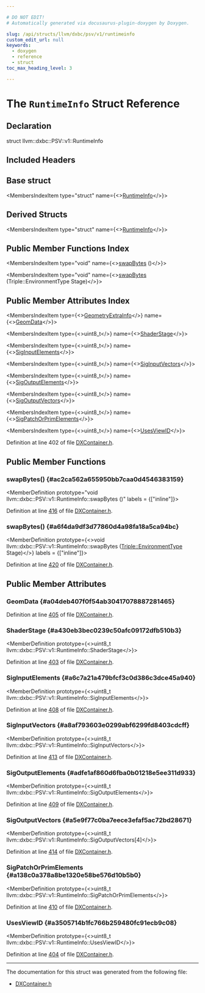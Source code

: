 ```yaml
---

# DO NOT EDIT!
# Automatically generated via docusaurus-plugin-doxygen by Doxygen.

slug: /api/structs/llvm/dxbc/psv/v1/runtimeinfo
custom_edit_url: null
keywords:
  - doxygen
  - reference
  - struct
toc_max_heading_level: 3

---
```





# The `RuntimeInfo` Struct Reference

<DoxygenPage pluginConfig={pluginConfig}>



## Declaration

<CodeBlock>struct llvm::dxbc::PSV::v1::RuntimeInfo</CodeBlock>

## Included Headers

<IncludesList>
<IncludesListItem
  filePath="llvm/BinaryFormat/DXContainer.h"
  permalink="/docs/api/files/include/include/llvm/include/llvm/binaryformat/dxcontainer-h"
  isLocal="true" />
</IncludesList>

## Base struct

<MembersIndex>

<MembersIndexItem
  type="struct"
  name={<><a href="/docs/api/structs/llvm/dxbc/psv/v0/runtimeinfo">RuntimeInfo</a></>}>
</MembersIndexItem>

</MembersIndex>

## Derived Structs

<MembersIndex>

<MembersIndexItem
  type="struct"
  name={<><a href="/docs/api/structs/llvm/dxbc/psv/v2/runtimeinfo">RuntimeInfo</a></>}>
</MembersIndexItem>

</MembersIndex>

## Public Member Functions Index

<MembersIndex>

<MembersIndexItem
  type="void"
  name={<><a href="#ac2ca562a655950bb7caa0d4546383159">swapBytes</a> ()</>}>
</MembersIndexItem>

<MembersIndexItem
  type="void"
  name={<><a href="#a6f4da9df3d77860d4a98fa18a5ca94bc">swapBytes</a> (Triple::EnvironmentType Stage)</>}>
</MembersIndexItem>

</MembersIndex>

## Public Member Attributes Index

<MembersIndex>

<MembersIndexItem
  type={<><a href="/docs/api/unions/llvm/dxbc/psv/v1/geometryextrainfo">GeometryExtraInfo</a></>}
  name={<><a href="#a04deb407f0f54ab30417078887281465">GeomData</a></>}>
</MembersIndexItem>

<MembersIndexItem
  type={<>uint8&#95;t</>}
  name={<><a href="#a430eb3bec0239c50afc09172dfb510b3">ShaderStage</a></>}>
</MembersIndexItem>

<MembersIndexItem
  type={<>uint8&#95;t</>}
  name={<><a href="#a6c7a21a479bfcf3c0d386c3dce45a940">SigInputElements</a></>}>
</MembersIndexItem>

<MembersIndexItem
  type={<>uint8&#95;t</>}
  name={<><a href="#a8af793603e0299abf6299fd8403cdcff">SigInputVectors</a></>}>
</MembersIndexItem>

<MembersIndexItem
  type={<>uint8&#95;t</>}
  name={<><a href="#adfe1af860d6fba0b01218e5ee311d933">SigOutputElements</a></>}>
</MembersIndexItem>

<MembersIndexItem
  type={<>uint8&#95;t</>}
  name={<><a href="#a5e9f77c0ba7eece3efaf5ac72bd28671">SigOutputVectors</a></>}>
</MembersIndexItem>

<MembersIndexItem
  type={<>uint8&#95;t</>}
  name={<><a href="#a138c0a378a8be1320e58be576d10b5b0">SigPatchOrPrimElements</a></>}>
</MembersIndexItem>

<MembersIndexItem
  type={<>uint8&#95;t</>}
  name={<><a href="#a3505714b1fc766b259480fc91ecb9c08">UsesViewID</a></>}>
</MembersIndexItem>

</MembersIndex>


Definition at line 402 of file <a href="/docs/api/files/include/include/llvm/include/llvm/binaryformat/dxcontainer-h">DXContainer.h</a>.

<SectionDefinition>

## Public Member Functions

### swapBytes() {#ac2ca562a655950bb7caa0d4546383159}

<MemberDefinition
  prototype="void llvm::dxbc::PSV::v1::RuntimeInfo::swapBytes ()"
  labels = {["inline"]}>

Definition at line <a href="/docs/api/files/include/include/llvm/include/llvm/binaryformat/dxcontainer-h/#l00416">416</a> of file <a href="/docs/api/files/include/include/llvm/include/llvm/binaryformat/dxcontainer-h">DXContainer.h</a>.
</MemberDefinition>

### swapBytes() {#a6f4da9df3d77860d4a98fa18a5ca94bc}

<MemberDefinition
  prototype={<>void llvm::dxbc::PSV::v1::RuntimeInfo::swapBytes (<a href="/docs/api/classes/llvm/triple/#a1778f5c464f88710033f7e11e84a9324">Triple::EnvironmentType</a> Stage)</>}
  labels = {["inline"]}>

Definition at line <a href="/docs/api/files/include/include/llvm/include/llvm/binaryformat/dxcontainer-h/#l00420">420</a> of file <a href="/docs/api/files/include/include/llvm/include/llvm/binaryformat/dxcontainer-h">DXContainer.h</a>.
</MemberDefinition>

</SectionDefinition>

<SectionDefinition>

## Public Member Attributes

### GeomData {#a04deb407f0f54ab30417078887281465}

<MemberDefinition
  prototype="GeometryExtraInfo llvm::dxbc::PSV::v1::RuntimeInfo::GeomData">

Definition at line <a href="/docs/api/files/include/include/llvm/include/llvm/binaryformat/dxcontainer-h/#l00405">405</a> of file <a href="/docs/api/files/include/include/llvm/include/llvm/binaryformat/dxcontainer-h">DXContainer.h</a>.
</MemberDefinition>

### ShaderStage {#a430eb3bec0239c50afc09172dfb510b3}

<MemberDefinition
  prototype={<>uint8&#95;t llvm::dxbc::PSV::v1::RuntimeInfo::ShaderStage</>}>

Definition at line <a href="/docs/api/files/include/include/llvm/include/llvm/binaryformat/dxcontainer-h/#l00403">403</a> of file <a href="/docs/api/files/include/include/llvm/include/llvm/binaryformat/dxcontainer-h">DXContainer.h</a>.
</MemberDefinition>

### SigInputElements {#a6c7a21a479bfcf3c0d386c3dce45a940}

<MemberDefinition
  prototype={<>uint8&#95;t llvm::dxbc::PSV::v1::RuntimeInfo::SigInputElements</>}>

Definition at line <a href="/docs/api/files/include/include/llvm/include/llvm/binaryformat/dxcontainer-h/#l00408">408</a> of file <a href="/docs/api/files/include/include/llvm/include/llvm/binaryformat/dxcontainer-h">DXContainer.h</a>.
</MemberDefinition>

### SigInputVectors {#a8af793603e0299abf6299fd8403cdcff}

<MemberDefinition
  prototype={<>uint8&#95;t llvm::dxbc::PSV::v1::RuntimeInfo::SigInputVectors</>}>

Definition at line <a href="/docs/api/files/include/include/llvm/include/llvm/binaryformat/dxcontainer-h/#l00413">413</a> of file <a href="/docs/api/files/include/include/llvm/include/llvm/binaryformat/dxcontainer-h">DXContainer.h</a>.
</MemberDefinition>

### SigOutputElements {#adfe1af860d6fba0b01218e5ee311d933}

<MemberDefinition
  prototype={<>uint8&#95;t llvm::dxbc::PSV::v1::RuntimeInfo::SigOutputElements</>}>

Definition at line <a href="/docs/api/files/include/include/llvm/include/llvm/binaryformat/dxcontainer-h/#l00409">409</a> of file <a href="/docs/api/files/include/include/llvm/include/llvm/binaryformat/dxcontainer-h">DXContainer.h</a>.
</MemberDefinition>

### SigOutputVectors {#a5e9f77c0ba7eece3efaf5ac72bd28671}

<MemberDefinition
  prototype={<>uint8&#95;t llvm::dxbc::PSV::v1::RuntimeInfo::SigOutputVectors&#91;4&#93;</>}>

Definition at line <a href="/docs/api/files/include/include/llvm/include/llvm/binaryformat/dxcontainer-h/#l00414">414</a> of file <a href="/docs/api/files/include/include/llvm/include/llvm/binaryformat/dxcontainer-h">DXContainer.h</a>.
</MemberDefinition>

### SigPatchOrPrimElements {#a138c0a378a8be1320e58be576d10b5b0}

<MemberDefinition
  prototype={<>uint8&#95;t llvm::dxbc::PSV::v1::RuntimeInfo::SigPatchOrPrimElements</>}>

Definition at line <a href="/docs/api/files/include/include/llvm/include/llvm/binaryformat/dxcontainer-h/#l00410">410</a> of file <a href="/docs/api/files/include/include/llvm/include/llvm/binaryformat/dxcontainer-h">DXContainer.h</a>.
</MemberDefinition>

### UsesViewID {#a3505714b1fc766b259480fc91ecb9c08}

<MemberDefinition
  prototype={<>uint8&#95;t llvm::dxbc::PSV::v1::RuntimeInfo::UsesViewID</>}>

Definition at line <a href="/docs/api/files/include/include/llvm/include/llvm/binaryformat/dxcontainer-h/#l00404">404</a> of file <a href="/docs/api/files/include/include/llvm/include/llvm/binaryformat/dxcontainer-h">DXContainer.h</a>.
</MemberDefinition>

</SectionDefinition>

<hr/>

The documentation for this struct was generated from the following file:

<ul>
<li><a href="/docs/api/files/include/include/llvm/include/llvm/binaryformat/dxcontainer-h">DXContainer.h</a></li>
</ul>

</DoxygenPage>
